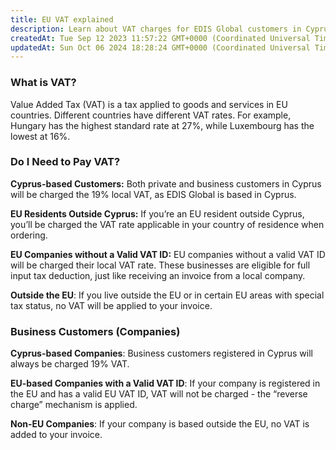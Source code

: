 ```yaml
---
title: EU VAT explained
description: Learn about VAT charges for EDIS Global customers in Cyprus, the EU, and beyond, including business exemptions and local tax rates.
createdAt: Tue Sep 12 2023 11:57:22 GMT+0000 (Coordinated Universal Time)
updatedAt: Sun Oct 06 2024 18:28:24 GMT+0000 (Coordinated Universal Time)
---
```


### What is VAT?

Value Added Tax (VAT) is a tax applied to goods and services in EU countries. Different countries have different VAT rates. For example, Hungary has the highest standard rate at 27%, while Luxembourg has the lowest at 16%.

### Do I Need to Pay VAT?&#x20;

**Cyprus-based Customers:** Both private and business customers in Cyprus will be charged the 19% local VAT, as EDIS Global is based in Cyprus.

**EU Residents Outside Cyprus:** If you’re an EU resident outside Cyprus, you’ll be charged the VAT rate applicable in your country of residence when ordering.

**EU Companies without a Valid VAT ID:** EU companies without a valid VAT ID will be charged their local VAT rate. These businesses are eligible for full input tax deduction, just like receiving an invoice from a local company.

**Outside the EU**: If you live outside the EU or in certain EU areas with special tax status, no VAT will be applied to your invoice.

### Business Customers (Companies)

**Cyprus-based Companies**: Business customers registered in Cyprus will always be charged 19% VAT.

**EU-based Companies with a Valid VAT ID**: If your company is registered in the EU and has a valid EU VAT ID, VAT will not be charged - the “reverse charge” mechanism is applied.

**Non-EU Companies**: If your company is based outside the EU, no VAT is added to your invoice.
